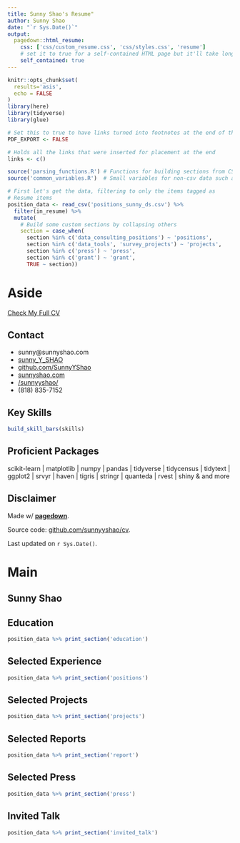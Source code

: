 ```yaml
---
title: Sunny Shao's Resume"
author: Sunny Shao
date: "`r Sys.Date()`"
output:
  pagedown::html_resume:
    css: ['css/custom_resume.css', 'css/styles.css', 'resume']
    # set it to true for a self-contained HTML page but it'll take longer to render
    self_contained: true
---
```



```r
knitr::opts_chunk$set(
  results='asis', 
  echo = FALSE
)
library(here)
library(tidyverse)
library(glue)

# Set this to true to have links turned into footnotes at the end of the document
PDF_EXPORT <- FALSE

# Holds all the links that were inserted for placement at the end
links <- c()

source('parsing_functions.R') # Functions for building sections from CSV data
source('common_variables.R')  # Small variables for non-csv data such as intro text

# First let's get the data, filtering to only the items tagged as
# Resume items
position_data <- read_csv('positions_sunny_ds.csv') %>% 
  filter(in_resume) %>% 
  mutate(
    # Build some custom sections by collapsing others
    section = case_when(
      section %in% c('data_consulting_positions') ~ 'positions', 
      section %in% c('data_tools', 'survey_projects') ~ 'projects',
      section %in% c('press') ~ 'press',
      section %in% c('grant') ~ 'grant',
      TRUE ~ section)) 

```


Aside
================================================================================

[<i class='fas fa-download'></i> Check My Full CV](https://sunnyyshao.github.io/cv)


Contact {#contact}
--------------------------------------------------------------------------------



- <i class="fa fa-envelope"></i> sunny@sunnyshao.com
- <i class="fa fa-twitter"></i> [sunny_Y_SHAO](https://twitter.com/sunny_Y_SHAO)
- <i class="fa fa-github"></i> [github.com/SunnyYShao](https://github.com/SunnyYShao)
- <i class="fa fa-link"></i> [sunnyshao.com](https://sunnyshao.com/)
- <i class="fa fa-linkedin"></i> [/sunnyyshao/](https://linkedin.com/in/sunnyyshao/)
- <i class="fa fa-phone"></i> (818) 835-7152



Key Skills {#skills}
--------------------------------------------------------------------------------


```r
build_skill_bars(skills)
```



Proficient Packages {#more-info}
--------------------------------------------------------------------------------

scikit-learn | matplotlib | numpy | pandas | tidyverse | tidycensus | tidytext | ggplot2 | srvyr | haven | tigris | stringr | quanteda | rvest | shiny & and more


Disclaimer {#disclaimer}
--------------------------------------------------------------------------------

Made w/ [**pagedown**](https://github.com/rstudio/pagedown). 

Source code: [github.com/sunnyyshao/cv](https://github.com/sunnyyshao/cv).

Last updated on `r Sys.Date()`.




Main
================================================================================

Sunny Shao {#title}
--------------------------------------------------------------------------------



Education {data-icon=graduation-cap data-concise=true}
--------------------------------------------------------------------------------

```r
position_data %>% print_section('education')
```



Selected Experience {data-icon=suitcase}
--------------------------------------------------------------------------------

```r
position_data %>% print_section('positions')
```

Selected Projects {data-icon=database}
--------------------------------------------------------------------------------


```r
position_data %>% print_section('projects')
```


Selected Reports {data-icon=book}
--------------------------------------------------------------------------------


```r
position_data %>% print_section('report')
```

Selected Press {data-icon=newspaper}
--------------------------------------------------------------------------------


```r
position_data %>% print_section('press')
```
Invited Talk {data-icon=users}
--------------------------------------------------------------------------------


```r
position_data %>% print_section('invited_talk')
```
